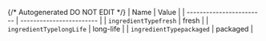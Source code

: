 {/* Autogenerated DO NOT EDIT  */}
| Name                     | Value                    |
| ------------------------ | ------------------------ |
| `ingredientTypefresh`    | fresh                    |
| `ingredientTypelongLife` | long-life                |
| `ingredientTypepackaged` | packaged                 |